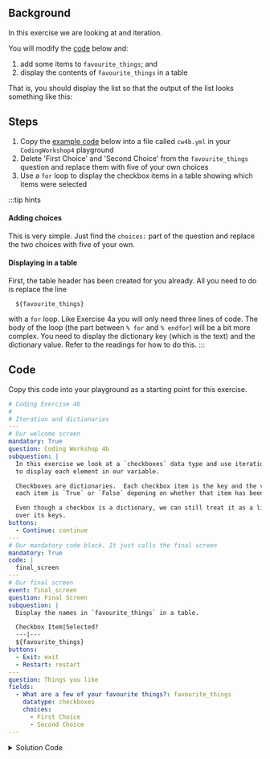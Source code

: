 

## Background
In this exercise we are looking at <DisplayGlossaryItem item='dictionary' plural /> and iteration.

You will modify the [code](#code) below and:
1. add some items to `favourite_things`; and
1. display the contents of `favourite_things` in a table

That is, you should display the list so that the output of the list looks something like this:

<DisplayImage imageURL='/img/coding_exercises/cw4b-1.png' size="70%" />

## Steps
1. Copy the [example code](#code) below into a file called `cw4b.yml` in your `CodingWorkshop4` playground
1. Delete 'First Choice' and 'Second Choice' from the `favourite_things` question and replace them with five of your own choices
1. Use a <DisplayGlossaryItem item='mako' upper /> `for` loop to display the checkbox items in a table showing which items were selected

:::tip hints
#### Adding choices
This is very simple. Just find the `choices:` part of the question and replace the two choices with five of your own.

#### Displaying in a table
First, the table header has been created for you already. All you need to do is replace the line
```
  ${favourite_things}
```
with a `for` loop.  Like Exercise 4a you will only need three lines of code.  The body of the loop (the part between `% for` and `% endfor`) will be a bit more complex.
You need to display the dictionary key (which is the text) and the dictionary value.  Refer to the readings for how to do this.
:::

## Code
Copy this code into your playground as a starting point for this exercise.

```yml
# Coding Exercise 4b
#
# Iteration and dictionaries
---
# Our welcome screen
mandatory: True
question: Coding Workshop 4b
subquestion: |
  In this exercise we look at a `checkboxes` data type and use iteration
  to display each element in our variable.

  Checkboxes are dictionaries.  Each checkbox item is the key and the value of
  each item is `True` or `False` depening on whether that item has been checked or not.

  Even though a checkbox is a dictionary, we can still treat it as a list by iterating
  over its keys.
buttons:
  - Continue: continue
---
# Our mandatory code block. It just calls the final screen
mandatory: True
code: |
  final_screen
---
# Our final screen
event: final_screen
question: Final Screen
subquestion: |
  Display the names in `favourite_things` in a table.

  Checkbox Item|Selected?
  ---|---
  ${favourite_things}
buttons:
  - Exit: exit
  - Restart: restart
---
question: Things you like
fields:
  - What are a few of your favourite things?: favourite_things
    datatype: checkboxes
    choices:
      - First Choice
      - Second Choice
---
```
<details>
<summary>
Solution Code
</summary>
```yml
# Coding Exercise 4b
#
# Iteration and dictionaries
---
# Our welcome screen
mandatory: True
question: Coding Workshop 4b
subquestion: |
  In this exercise we look at a `checkboxes` data type and use iteration
  to display each element in our variable.

  Checkboxes are dictionaries.  Each checkbox item is the key and the value of
  each item is `True` or `False` depening on whether that item has been checked or not.

  Even though a checkbox is a dictionary, we can still treat it as a list by iterating
  over its keys.
buttons:
  - Continue: continue
---
# Our mandatory code block. It just calls the final screen
mandatory: True
code: |
  final_screen
---
# Our final screen
event: final_screen
question: Final Screen
subquestion: |
  Display the names in `favourite_things` in a table.

  Checkbox Item|Selected?
  ---|---
  % for item in favourite_things.items():
  ${item}|${favourite_things[item]}
  % endfor
buttons:
  - Exit: exit
  - Restart: restart
---
question: Things you like
fields:
  - What are a few of your favourite things?: favourite_things
    datatype: checkboxes
    choices:
      - Raindrops on roses
      - Whiskers on kittens
      - Bright copper kettles
      - Warm woollen mittens
      - Brown paper packages tied up with strings
---
```
</details>